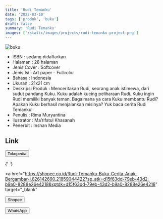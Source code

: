 ```yaml
---
title: 'Rudi Temanku'
date: '2022-03-10'
tags: ['produk', 'buku']
draft: false
summary: 'Rudi Temanku'
images: ['/static/images/projects/rudi-temanku-project.png']
---
```


![buku](/static/images/projects/rudi-temanku-project.png)

- ISBN : sedang didaftarkan
- Halaman : 28 halaman
- Jenis Cover : Softcover
- Jenis Isi : Art paper - Fullcolor
- Bahasa : Indonesia
- Ukuran : 21x21 cm
- Deskripsi Produk : Menceritakan Rudi, seorang anak istimewa, dari sudut pandang Kuku. Kuku adalah kucing peliharaan Rudi. Kuku ingin Rudi memiliki banyak teman. Bagaimana ya cara Kuku membantu Rudi? Apakah Kuku berhasil menjalankan misinya? Yuk baca cerita Rudi Temanku!
- Penulis : Rima Muryantina
- Ilustrator : Ma’rifatul Khasanah
- Penerbit : Inshan Media

## Link

<div>
  <a href="https://www.tokopedia.com/inshanbooks-store/rudi-temanku-buku-cerita-anak-istimewa?extParam=whid%3D14055660"
  target="_blank">
    <button className="btn-tokped">Tokopedia</button>
  </a>

{' '}

<a
  href="https://shopee.co.id/Rudi-Temanku-Buku-Cerita-Anak-Bergambar-i.826142690.21859044422?sp_atk=d15f63dd-79eb-43d2-b9a0-8288e26e4218&xptdk=d15f63dd-79eb-43d2-b9a0-8288e26e4218"
  target="_blank"
>
  <button className="btn-shopee">Shopee</button>
</a>

  <a href="https://wa.me/6281567891021" target="_blank">
    <button className="btn-wa">WhatsApp</button>
  </a>
</div>
